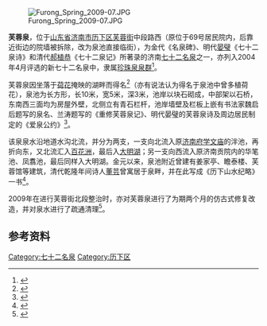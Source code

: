 [[File:Furong_Spring_2009-07.JPG|thumb]]

'''芙蓉泉'''，位于[[山东省|山东省]][[济南市|济南市]][[历下区|历下区]][[芙蓉街|芙蓉街]]中段路西（原位于69号居民院内，后靠近街边的院墙被拆除，改为泉池直接临街），为金代《名泉碑》、明代[[晏璧|晏璧]]《七十二泉诗》和清代[[郝植恭|郝植恭]]《七十二泉记》所著录的济南[[七十二名泉|七十二名泉]]之一，亦列入2004年4月评选的新七十二名泉中，隶属[[珍珠泉泉群|珍珠泉泉群]]<ref>{{cite web|url=http://www.jnsylj.gov.cn/Jnmq/mq10.htm|title=《济南十大泉群》|accessdate=2009-10-08|work=|publisher=济南市园林管理局|archive-url=https://web.archive.org/web/20091013230609/http://www.jnsylj.gov.cn/Jnmq/mq10.htm|archive-date=2009-10-13|dead-url=yes}}</ref>。

芙蓉泉因坐落于[[荷花|荷花]]掩映的湖畔而得名<ref>{{cite web|url=http://www.rwzr.cn/Html/Article/rwyc/lswhmc/55320071127161700.html|title=《芙蓉街与芙蓉泉》|accessdate=2009-10-08|work=陈衍涛|publisher=人文自然网|archive-date=2016-03-04|archive-url=https://web.archive.org/web/20160304204918/http://www.rwzr.cn/Html/Article/rwyc/lswhmc/55320071127161700.html|dead-url=no}}</ref>（亦有说法认为得名于泉池中曾多植荷花），泉池为长方形，长10米，宽5米，深3米，池岸以块石砌成，中部架以石桥，东南西三面均为房屋外壁，北侧立有青石栏杆，池岸墙壁及栏板上嵌有书法家魏启后题写的泉名、兰涛题写的《重修芙蓉泉记》、明代晏璧的芙蓉泉诗及周边居民制定的《爱泉公约》<ref>{{cite web|url=http://www.jinan.gov.cn/art/2005/10/25/art_33_86014.html|title=《芙蓉泉》|accessdate=2009-10-08|work=|publisher=济南市政府网|deadurl=yes|archiveurl=https://web.archive.org/web/20091013203502/http://www.jinan.gov.cn/art/2005/10/25/art_33_86014.html|archivedate=2009-10-13}}</ref>。

该泉泉水沿地道水沟北流，并分为两支，一支向北流入原[[济南府学文庙|济南府学文庙]]的泮池，再折向东，又北流汇入[[百花洲|百花洲]]，最后入[[大明湖|大明湖]]；另一支向西流入原济南贡院内的华笔池、凤翥池，最后同样入大明湖。金元以来，泉池附近曾建有姜家亭、瞻泰楼、芙蓉馆等建筑，清代乾隆年间诗人[[董芸|董芸]]曾寓居于泉畔，并在此写成《历下山水纪略》一书<ref>{{cite web|url=http://218.56.50.243:8080/was40/detail?record=40&channelid=53005|title=《芙蓉泉》|accessdate=2009-10-08|work=|publisher=济南名泉数据库}}{{dead link|date=2018年4月 |bot=InternetArchiveBot |fix-attempted=yes }}</ref>。

2009年在进行芙蓉街北段整治时，亦对芙蓉泉进行了为期两个月的仿古式修复改造，并对泉水进行了疏通清理<ref>{{cite web|url=http://www.lixia.gov.cn/default3.aspx?id=13480|title=《芙蓉泉修复工程全面完工》|accessdate=2009-10-08|work=孙毅|publisher=历下区政务公众信息网}}{{dead link|date=2018年4月 |bot=InternetArchiveBot |fix-attempted=yes }}</ref>。

{{Quote box|width=30%|align=right|quote=老屋苍苔半亩居，石梁浮动上游鱼；<br/>一池新绿芙蓉水，矮几花阴坐著书。|source=董芸《芙蓉泉寓舍》|}}

== 参考资料 ==
{{reflist|2}}
{{七十二名泉}}
[[Category:七十二名泉|Category:七十二名泉]]
[[Category:历下区|Category:历下区]]